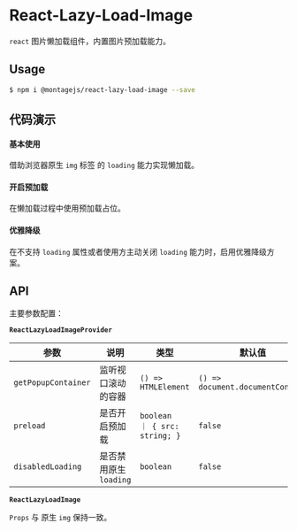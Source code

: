 
# React-Lazy-Load-Image

`react` 图片懒加载组件，内置图片预加载能力。

## Usage

```bash
$ npm i @montagejs/react-lazy-load-image --save
```

## 代码演示

#### 基本使用

借助浏览器原生 `img` 标签 的 `loading` 能力实现懒加载。

<WrapperDemo/>

#### 开启预加载

在懒加载过程中使用预加载占位。

<code src="./demo/preload-demo.tsx"></code>

#### 优雅降级

在不支持 `loading` 属性或者使用方主动关闭 `loading` 能力时，启用优雅降级方案。

<code src="./demo/sub-level-demo.tsx"></code>

## API

主要参数配置：

**`ReactLazyLoadImageProvider`**

| 参数                  | 说明               | 类型                                      | 默认值                              | 版本       |
|---------------------|------------------|-----------------------------------------|----------------------------------|----------|
| `getPopupContainer` | 监听视口滚动的容器        | `() => HTMLElement`                     | `() => document.documentContent` | `>0.0.4` |
| `preload`           | 是否开启预加载          | `boolean            ｜ { src: string; }` | `false`                          | `>0.0.4` |
| `disabledLoading`   | 是否禁用原生 `loading` | `boolean        `                       | `false`                          | `>0.0.4` |

**`ReactLazyLoadImage`**

`Props` 与 原生 `img` 保持一致。
